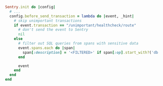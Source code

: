 ```ruby
Sentry.init do |config|
  # ...
  config.before_send_transaction = lambda do |event, _hint|
    # skip unimportant transactions
    if event.transaction == "/unimportant/healthcheck/route"
      # don't send the event to Sentry
      nil
    else
      # filter out SQL queries from spans with sensitive data
      event.spans.each do |span|
        span[:description] = '<FILTERED>' if span[:op].start_with?('db')
      end

      event
    end
  end
end
```
